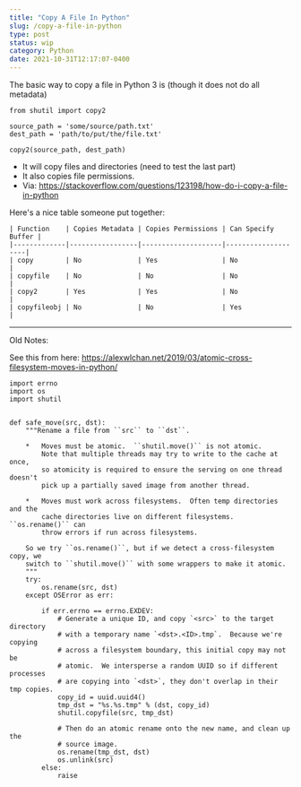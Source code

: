 ```yaml
---
title: "Copy A File In Python"
slug: /copy-a-file-in-python
type: post
status: wip
category: Python
date: 2021-10-31T12:17:07-0400
---
```


The basic way to copy a file in Python 3 is (though it does not do all metadata)

```python3
from shutil import copy2

source_path = 'some/source/path.txt'
dest_path = 'path/to/put/the/file.txt'

copy2(source_path, dest_path)
```


- It will copy files and directories (need to test the last part)
- It also copies file permissions. 
- Via: https://stackoverflow.com/questions/123198/how-do-i-copy-a-file-in-python


Here's a nice table someone put together:

```
| Function    | Copies Metadata | Copies Permissions | Can Specify Buffer |
|-------------|-----------------|--------------------|--------------------|
| copy        | No              | Yes                | No                 |
| copyfile    | No              | No                 | No                 |
| copy2       | Yes             | Yes                | No                 |
| copyfileobj | No              | No                 | Yes                |
```



---

Old Notes:


See this from here: https://alexwlchan.net/2019/03/atomic-cross-filesystem-moves-in-python/


```
import errno
import os
import shutil


def safe_move(src, dst):
    """Rename a file from ``src`` to ``dst``.

    *   Moves must be atomic.  ``shutil.move()`` is not atomic.
        Note that multiple threads may try to write to the cache at once,
        so atomicity is required to ensure the serving on one thread doesn't
        pick up a partially saved image from another thread.

    *   Moves must work across filesystems.  Often temp directories and the
        cache directories live on different filesystems.  ``os.rename()`` can
        throw errors if run across filesystems.

    So we try ``os.rename()``, but if we detect a cross-filesystem copy, we
    switch to ``shutil.move()`` with some wrappers to make it atomic.
    """
    try:
        os.rename(src, dst)
    except OSError as err:

        if err.errno == errno.EXDEV:
            # Generate a unique ID, and copy `<src>` to the target directory
            # with a temporary name `<dst>.<ID>.tmp`.  Because we're copying
            # across a filesystem boundary, this initial copy may not be
            # atomic.  We intersperse a random UUID so if different processes
            # are copying into `<dst>`, they don't overlap in their tmp copies.
            copy_id = uuid.uuid4()
            tmp_dst = "%s.%s.tmp" % (dst, copy_id)
            shutil.copyfile(src, tmp_dst)

            # Then do an atomic rename onto the new name, and clean up the
            # source image.
            os.rename(tmp_dst, dst)
            os.unlink(src)
        else:
            raise
```

            

